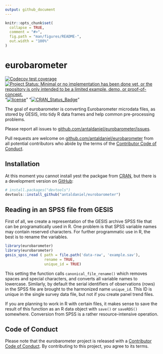 ```yaml
---
output: github_document
---
```


<!-- README.md is generated from README.Rmd. Please edit that file -->

```r
knitr::opts_chunk$set(
  collapse = TRUE,
  comment = "#>",
  fig.path = "man/figures/README-",
  out.width = "100%"
)
```

# eurobarometer

<!-- badges: start -->
[![Codecov test coverage](https://codecov.io/gh/antaldaniel/eurobarometer/branch/master/graph/badge.svg)](https://codecov.io/gh/antaldaniel/eurobarometer?branch=master)
[![Project Status: Minimal or no implementation has been done yet, or the repository is only intended to be a limited example, demo, or proof-of-concept.](https://www.repostatus.org/badges/latest/concept.svg)](https://www.repostatus.org/#concept)
"[![license](https://img.shields.io/badge/license-GPL--3-blue.svg)](https://www.gnu.org/licenses/gpl-3.0.en.html)"
"[![CRAN_Status_Badge](https://www.r-pkg.org/badges/version/regions)](https://cran.r-project.org/package=eurobarometer)"
<!-- badges: end -->

The goal of eurobarometer is converting Eurobarometer microdata files, as stored by GESIS, into tidy R data frames and help common pre-processing problems.

Please report all issues to [github.com/antaldaniel/eurobarometer/issues](https://github.com/antaldaniel/eurobarometer/issues).

Pull requests are welcome on [github.com/antaldaniel/eurobarometer]((https://github.com/antaldaniel/eurobarometer/issues))  from all potential contributors who abide by  the terms of the [Contributor Code of Conduct](https://contributor-covenant.org/version/2/0/CODE_OF_CONDUCT.html). 

## Installation

At this moment you cannot install yest the packgae from [CRAN](https://CRAN.R-project.org), but there is a development version on [GitHub](https://github.com/):

``` r
# install.packages("devtools")
devtools::install_github("antaldaniel/eurobarometer")
```
## Reading in an SPSS file from GESIS

First of all, we create a representation of the GESIS archive SPSS file that can be programatically used in R.  One problem is that SPSS variable names may contain reserved characters. For further programmatic use in R, the best is to rename the variables.

```r
library(eurobarometer)
library(eurobarometer)
gesis_spss_read ( path = file.path('data-raw', 'example.sav'), 
                  rename = TRUE, 
                  unique_id = TRUE)
```

This setting the function calls `canonical_file_rename()` which removes spaces and special characters, and converts all variable names to lowercase. Similarly, by default the serial
identifiers of observations (rows) in the SPSS file are brought to the harmonized name `unique_id`. This ID is unique in the single survey data file, but not if you create panel trend files. 

If you are planning to work in R with certain files, it makes sense to save the result of this function as an R data object with `save()` or `saveRDS()` somewhere. Conversion from SPSS is a rather resource-intensive operation.

## Code of Conduct

Please note that the eurobarometer project is released with a [Contributor Code of Conduct](https://contributor-covenant.org/version/2/0/CODE_OF_CONDUCT.html). By contributing to this project, you agree to its terms.

